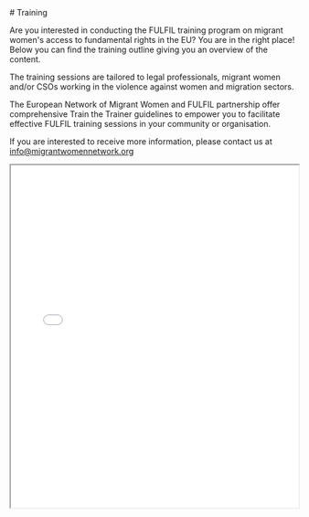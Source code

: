 
<Training>
# Training

Are you interested in conducting the FULFIL training program on migrant women's access to fundamental rights in the EU? You are in the right place! Below you can find the training outline giving you an overview of the content. 

The training sessions are tailored to legal professionals, migrant women and/or CSOs working in the violence against women and migration sectors. 

The European Network of Migrant Women and FULFIL partnership offer comprehensive Train the Trainer guidelines to empower you to facilitate effective FULFIL training sessions in your community or organisation.

If you are interested to receive more information, please contact us at info@migrantwomennetwork.org

<iframe
  src="/TRAINING_OUTLINE.pdf"
  type="application/pdf"
  height="600"
  width="100%"
/>

</Training>
